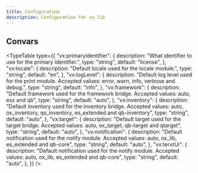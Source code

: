 ```yaml
---
title: Configuration
description: Configuration for vx_lib
---
```



## Convars

<TypeTable
  type={{
    "vx:primaryIdentifier": {
      description: "What identifier to use for the primary identifier.",
      type: "string",
      default: "license",
    },
    "vx:locale": {
      description: "Default locale used for the locale module.",
      type: "string",
      default: "en",
    },
    "vx:logLevel": {
      description:
        "Default log level used for the print module. Accepted values: error, warn, info, verbose and debug.",
      type: "string",
      default: "info",
    },
    "vx:framework": {
      description:
        "Default framework used for the framework bridge. Accepted values: auto, esx and qb",
      type: "string",
      default: "auto",
    },
    "vx:inventory": {
      description:
        "Default inventory used for the inventory bridge. Accepted values: auto, ox_inventory, qs_inventory, es_extended and qb-inventory",
      type: "string",
      default: "auto",
    },
    "vx:target": {
      description:
        "Default target used for the target bridge. Accepted values: auto, ox_target, qb-target and qtarget",
      type: "string",
      default: "auto",
    },
    "vx:notification": {
      description:
        "Default notification used for the notify module. Accepted values: auto, ox_lib, es_extended and qb-core",
      type: "string",
      default: "auto",
    },
    "vx:terxtUi": {
      description:
        "Default notification used for the notify module. Accepted values: auto, ox_lib, es_extended and qb-core",
      type: "string",
      default: "auto",
    },
  }}
/>
